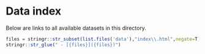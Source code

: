 

# Data index {.unlisted .unnumbered}

Below are links to all available datasets in this directory.

```r
files = stringr::str_subset(list.files('data'),"index\\.html",negate=T)
stringr::str_glue(" - [{files}]({files})")
```

